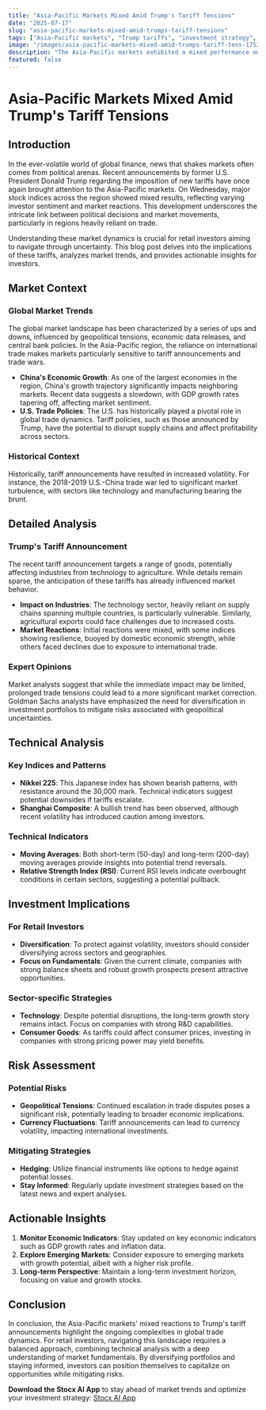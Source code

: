 ```yaml
---
title: "Asia-Pacific Markets Mixed Amid Trump's Tariff Tensions"
date: "2025-07-17"
slug: "asia-pacific-markets-mixed-amid-trumps-tariff-tensions"
tags: ["Asia-Pacific markets", "Trump tariffs", "investment strategy", "market analysis", "global trade"]
image: "/images/asia-pacific-markets-mixed-amid-trumps-tariff-tens-1752730245113.png"
description: "The Asia-Pacific markets exhibited a mixed performance on Wednesday, driven by renewed concerns over tariffs announced by former U.S. President Donald Trump. While some markets showed resilience, others displayed vulnerability to geopolitical risks. Retail investors must navigate these uncertainties with a keen understanding of market dynamics and potential investment strategies. This comprehensive analysis provides insights into the broader market context, detailed examination of the tariff implications, technical and investment analysis, risk assessment, and actionable investment strategies. With global trade tensions resurfacing, understanding these elements is crucial for making informed investment decisions."
featured: false
---
```


# Asia-Pacific Markets Mixed Amid Trump's Tariff Tensions

## Introduction

In the ever-volatile world of global finance, news that shakes markets often comes from political arenas. Recent announcements by former U.S. President Donald Trump regarding the imposition of new tariffs have once again brought attention to the Asia-Pacific markets. On Wednesday, major stock indices across the region showed mixed results, reflecting varying investor sentiment and market reactions. This development underscores the intricate link between political decisions and market movements, particularly in regions heavily reliant on trade.

Understanding these market dynamics is crucial for retail investors aiming to navigate through uncertainty. This blog post delves into the implications of these tariffs, analyzes market trends, and provides actionable insights for investors.

## Market Context

### Global Market Trends

The global market landscape has been characterized by a series of ups and downs, influenced by geopolitical tensions, economic data releases, and central bank policies. In the Asia-Pacific region, the reliance on international trade makes markets particularly sensitive to tariff announcements and trade wars.

- **China's Economic Growth**: As one of the largest economies in the region, China's growth trajectory significantly impacts neighboring markets. Recent data suggests a slowdown, with GDP growth rates tapering off, affecting market sentiment.
- **U.S. Trade Policies**: The U.S. has historically played a pivotal role in global trade dynamics. Tariff policies, such as those announced by Trump, have the potential to disrupt supply chains and affect profitability across sectors.

### Historical Context

Historically, tariff announcements have resulted in increased volatility. For instance, the 2018-2019 U.S.-China trade war led to significant market turbulence, with sectors like technology and manufacturing bearing the brunt.

## Detailed Analysis

### Trump's Tariff Announcement

The recent tariff announcement targets a range of goods, potentially affecting industries from technology to agriculture. While details remain sparse, the anticipation of these tariffs has already influenced market behavior.

- **Impact on Industries**: The technology sector, heavily reliant on supply chains spanning multiple countries, is particularly vulnerable. Similarly, agricultural exports could face challenges due to increased costs.
- **Market Reactions**: Initial reactions were mixed, with some indices showing resilience, buoyed by domestic economic strength, while others faced declines due to exposure to international trade.

### Expert Opinions

Market analysts suggest that while the immediate impact may be limited, prolonged trade tensions could lead to a more significant market correction. Goldman Sachs analysts have emphasized the need for diversification in investment portfolios to mitigate risks associated with geopolitical uncertainties.

## Technical Analysis

### Key Indices and Patterns

- **Nikkei 225**: This Japanese index has shown bearish patterns, with resistance around the 30,000 mark. Technical indicators suggest potential downsides if tariffs escalate.
- **Shanghai Composite**: A bullish trend has been observed, although recent volatility has introduced caution among investors.

### Technical Indicators

- **Moving Averages**: Both short-term (50-day) and long-term (200-day) moving averages provide insights into potential trend reversals.
- **Relative Strength Index (RSI)**: Current RSI levels indicate overbought conditions in certain sectors, suggesting a potential pullback.

## Investment Implications

### For Retail Investors

- **Diversification**: To protect against volatility, investors should consider diversifying across sectors and geographies.
- **Focus on Fundamentals**: Given the current climate, companies with strong balance sheets and robust growth prospects present attractive opportunities.

### Sector-specific Strategies

- **Technology**: Despite potential disruptions, the long-term growth story remains intact. Focus on companies with strong R&D capabilities.
- **Consumer Goods**: As tariffs could affect consumer prices, investing in companies with strong pricing power may yield benefits.

## Risk Assessment

### Potential Risks

- **Geopolitical Tensions**: Continued escalation in trade disputes poses a significant risk, potentially leading to broader economic implications.
- **Currency Fluctuations**: Tariff announcements can lead to currency volatility, impacting international investments.

### Mitigating Strategies

- **Hedging**: Utilize financial instruments like options to hedge against potential losses.
- **Stay Informed**: Regularly update investment strategies based on the latest news and expert analyses.

## Actionable Insights

1. **Monitor Economic Indicators**: Stay updated on key economic indicators such as GDP growth rates and inflation data.
2. **Explore Emerging Markets**: Consider exposure to emerging markets with growth potential, albeit with a higher risk profile.
3. **Long-term Perspective**: Maintain a long-term investment horizon, focusing on value and growth stocks.

## Conclusion

In conclusion, the Asia-Pacific markets' mixed reactions to Trump's tariff announcements highlight the ongoing complexities in global trade dynamics. For retail investors, navigating this landscape requires a balanced approach, combining technical analysis with a deep understanding of market fundamentals. By diversifying portfolios and staying informed, investors can position themselves to capitalize on opportunities while mitigating risks.

**Download the Stocx AI App** to stay ahead of market trends and optimize your investment strategy: [Stocx AI App](https://stocx.co)
